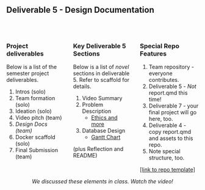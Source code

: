 <!-- # Deliverable 5 - Design Documentation SP2025 -->


## Deliverable 5 - Design Documentation

<p>&nbsp;</p>

:::: {.columns}
::: {.column width="33%"}
### Project deliverables

Below is a list of the semester project deliverables.

1. Intros (solo)
1. Team formation (solo)
1. Ideation (solo)
1. Video pitch (team)
1. *Design Docs (team)*
1. Docker scaffold (solo)
1. Final Submission (team)

:::
::: {.column width="33%"}
### Key Deliverable 5 Sections

Below is a list of *novel* sections in deliverable 5. Refer 
to scaffold for details.

1. Video Summary
1. Problem Description
	- [Ethics and more](https://www.datacamp.com/blog/introduction-to-data-ethics)
1. Database Design
	- [Gantt Chart](https://mermaid.js.org/syntax/gantt.html)

(plus Reflection and README)
:::

::: {.column width="33%"}
### Special Repo Features

1. Team repository - everyone contributes.
1. Deliverable 5 - *Not* report.qmd this time!
1. Deliverable 7 - your final project will go here, too.
1. Deliverable 4 - copy report.qmd and assets to this repo.
1. Note special structure, too.

[[link to repo template]](https://github.com/cmsc-vcu/cmsc408-sp2025-semproj-template)

:::

::::

<center>
*We discussed these elements in class. Watch the video!*
</center>
    